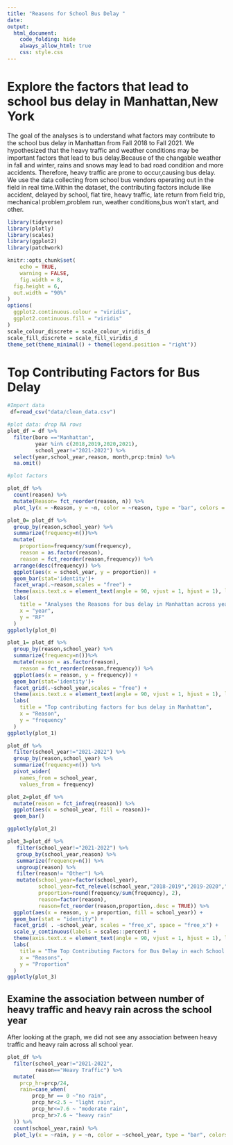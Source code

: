 ```yaml
---
title: "Reasons for School Bus Delay "
date: 
output: 
  html_document:
    code_folding: hide
    always_allow_html: true
    css: style.css
---
```


# Explore the factors that lead to school bus delay in Manhattan,New York

The goal of the analyses is to understand what factors may contribute to the school bus delay in Manhattan from Fall 2018 to Fall 2021. We hypothesized that the heavy traffic and weather conditions may be important factors that lead to bus delay.Because of the changable weather in fall and winter, rains and snows may lead to bad road condition and more accidents. Therefore, heavy traffic are prone to occur,causing bus delay. 
We use the data collecting from school bus vendors operating out in the field in real time.Within the dataset, the contributing factors include like accident, delayed by school, flat tire, heavy traffic, late return from field trip, mechanical problem,problem run, weather conditions,bus won't start, and other.


```r
library(tidyverse)
library(plotly)
library(scales)
library(ggplot2)
library(patchwork)

knitr::opts_chunk$set(
	echo = TRUE,
	warning = FALSE,
	fig.width = 8, 
  fig.height = 6,
  out.width = "90%"
)
options(
  ggplot2.continuous.colour = "viridis",
  ggplot2.continuous.fill = "viridis"
)
scale_colour_discrete = scale_colour_viridis_d
scale_fill_discrete = scale_fill_viridis_d
theme_set(theme_minimal() + theme(legend.position = "right"))

```

# Top Contributing Factors for Bus Delay

```r
#Import data
 df=read_csv("data/clean_data.csv")
```


```r
#plot data: drop NA rows
plot_df = df %>% 
  filter(boro =="Manhattan",
         year %in% c(2018,2019,2020,2021),
         school_year!="2021-2022") %>%
  select(year,school_year,reason, month,prcp:tmin) %>% 
  na.omit()

#plot factors 

plot_df %>% 
  count(reason) %>% 
  mutate(Reason= fct_reorder(reason, n)) %>% 
  plot_ly(x = ~Reason, y = ~n, color = ~reason, type = "bar", colors = "viridis")

```



```r
plot_0= plot_df %>% 
  group_by(reason,school_year) %>% 
  summarize(frequency=n())%>%
  mutate(
    proportion=frequency/sum(frequency),
    reason = as.factor(reason),
    reason = fct_reorder(reason,frequency)) %>% 
  arrange(desc(frequency)) %>% 
  ggplot(aes(x = school_year, y = proportion)) + 
  geom_bar(stat='identity')+
  facet_wrap(.~reason,scales = "free") + 
  theme(axis.text.x = element_text(angle = 90, vjust = 1, hjust = 1), legend.position = "none") +
  labs(
    title = "Analyses the Reasons for bus delay in Manhattan across year",
    x = "year",
    y = "RF"
  ) 
ggplotly(plot_0)
```


```r
plot_1= plot_df %>% 
  group_by(reason,school_year) %>% 
  summarize(frequency=n())%>%
  mutate(reason = as.factor(reason),
    reason = fct_reorder(reason,frequency)) %>% 
  ggplot(aes(x = reason, y = frequency)) + 
  geom_bar(stat='identity')+
  facet_grid(.~school_year,scales = "free") + 
  theme(axis.text.x = element_text(angle = 90, vjust = 1, hjust = 1), legend.position = "none") +
  labs(
    title = "Top contributing factors for bus delay in Manhattan",
    x = "Reason",
    y = "frequency"
  ) 
ggplotly(plot_1)
```

```r
plot_df %>% 
  filter(school_year!="2021-2022") %>% 
  group_by(reason,school_year) %>% 
  summarize(frequency=n()) %>% 
  pivot_wider(
    names_from = school_year,
    values_from = frequency)

plot_2=plot_df %>% 
  mutate(reason = fct_infreq(reason)) %>%
  ggplot(aes(x = school_year, fill = reason))+
  geom_bar()

ggplotly(plot_2)
```


```r
plot_3=plot_df %>% 
   filter(school_year!="2021-2022") %>% 
   group_by(school_year,reason) %>% 
   summarize(frequency=n()) %>% 
   ungroup(reason) %>% 
   filter(reason!= "Other") %>% 
   mutate(school_year=factor(school_year),
          school_year=fct_relevel(school_year,"2018-2019","2019-2020","2020-2021"),
          proportion=round(frequency/sum(frequency), 2),
          reason=factor(reason),
          reason=fct_reorder(reason,proportion,.desc = TRUE)) %>% 
  ggplot(aes(x = reason, y = proportion, fill = school_year)) +
  geom_bar(stat = "identity") +
  facet_grid( . ~school_year, scales = "free_x", space = "free_x") +
  scale_y_continuous(labels = scales::percent) +
  theme(axis.text.x = element_text(angle = 90, vjust = 1, hjust = 1), legend.position = "none") +
  labs(
    title = "The Top Contributing Factors for Bus Delay in each School Year",
    x = "Reasons",
    y = "Proportion"
  )
ggplotly(plot_3)
```

## Examine the association between number of heavy traffic and heavy rain across the school year

After looking at the graph, we did not see any association between heavy traffic and heavy rain across all school year.
```r
plot_df %>% 
  filter(school_year!="2021-2022",
         reason=="Heavy Traffic") %>% 
  mutate(
    prcp_hr=prcp/24,
    rain=case_when(
        prcp_hr == 0 ~"no rain",
        prcp_hr<2.5 ~ "light rain",
        prcp_hr<=7.6 ~ "moderate rain",
        prcp_hr>7.6 ~ "heavy rain"
  )) %>% 
  count(school_year,rain) %>%
  plot_ly(x = ~rain, y = ~n, color = ~school_year, type = "bar", colors = "viridis")
```


